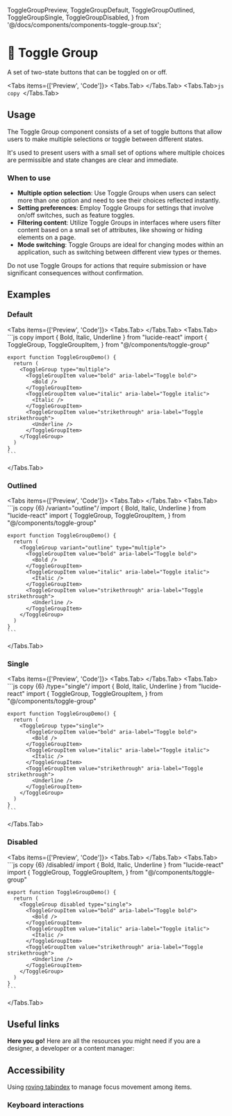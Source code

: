   ToggleGroupPreview,
  ToggleGroupDefault,
  ToggleGroupOutlined,
  ToggleGroupSingle,
  ToggleGroupDisabled,
} from '@/docs/components/components-toggle-group.tsx';

# 💠 Toggle Group

A set of two-state buttons that can be toggled on or off.

<Tabs items={['Preview', 'Code']}>
  <Tabs.Tab>
    <ToggleGroupPreview />
  </Tabs.Tab>
  <Tabs.Tab>```js copy ```</Tabs.Tab>
</Tabs>

## Usage

The Toggle Group component consists of a set of toggle buttons that allow users to make multiple selections or toggle between different states.

It's used to present users with a small set of options where multiple choices are permissible and state changes are clear and immediate.

### When to use

- **Multiple option selection**: Use Toggle Groups when users can select more than one option and need to see their choices reflected instantly.
- **Setting preferences**: Employ Toggle Groups for settings that involve on/off switches, such as feature toggles.
- **Filtering content**: Utilize Toggle Groups in interfaces where users filter content based on a small set of attributes, like showing or hiding elements on a page.
- **Mode switching**: Toggle Groups are ideal for changing modes within an application, such as switching between different view types or themes.

Do not use Toggle Groups for actions that require submission or have significant consequences without confirmation.

## Examples

### Default

<Tabs items={['Preview', 'Code']}>
  <Tabs.Tab>
    <ToggleGroupDefault />
  </Tabs.Tab>
  <Tabs.Tab>
    ```js copy 
    import { Bold, Italic, Underline } from "lucide-react"
    import { ToggleGroup, ToggleGroupItem, } from "@/components/toggle-group"
 
    export function ToggleGroupDemo() {
      return (
        <ToggleGroup type="multiple">
          <ToggleGroupItem value="bold" aria-label="Toggle bold">
            <Bold />
          </ToggleGroupItem>
          <ToggleGroupItem value="italic" aria-label="Toggle italic">
            <Italic />
          </ToggleGroupItem>
          <ToggleGroupItem value="strikethrough" aria-label="Toggle strikethrough">
            <Underline />
          </ToggleGroupItem>
        </ToggleGroup>
      )
    } 
    ```
  </Tabs.Tab>
</Tabs>

### Outlined

<Tabs items={['Preview', 'Code']}>
  <Tabs.Tab>
    <ToggleGroupOutlined />
  </Tabs.Tab>
  <Tabs.Tab>
    ```js copy {6} /variant="outline"/
    import { Bold, Italic, Underline } from "lucide-react"
    import { ToggleGroup, ToggleGroupItem, } from "@/components/toggle-group"
 
    export function ToggleGroupDemo() {
      return (
        <ToggleGroup variant="outline" type="multiple">
          <ToggleGroupItem value="bold" aria-label="Toggle bold">
            <Bold />
          </ToggleGroupItem>
          <ToggleGroupItem value="italic" aria-label="Toggle italic">
            <Italic />
          </ToggleGroupItem>
          <ToggleGroupItem value="strikethrough" aria-label="Toggle strikethrough">
            <Underline />
          </ToggleGroupItem>
        </ToggleGroup>
      )
    } 
    ```
  </Tabs.Tab>
</Tabs>

### Single

<Tabs items={['Preview', 'Code']}>
  <Tabs.Tab>
    <ToggleGroupSingle />
  </Tabs.Tab>
  <Tabs.Tab>
    ```js copy {6} /type="single"/
    import { Bold, Italic, Underline } from "lucide-react"
    import { ToggleGroup, ToggleGroupItem, } from "@/components/toggle-group"
 
    export function ToggleGroupDemo() {
      return (
        <ToggleGroup type="single">
          <ToggleGroupItem value="bold" aria-label="Toggle bold">
            <Bold />
          </ToggleGroupItem>
          <ToggleGroupItem value="italic" aria-label="Toggle italic">
            <Italic />
          </ToggleGroupItem>
          <ToggleGroupItem value="strikethrough" aria-label="Toggle strikethrough">
            <Underline />
          </ToggleGroupItem>
        </ToggleGroup>
      )
    } 
    ```
  </Tabs.Tab>
</Tabs>

### Disabled

<Tabs items={['Preview', 'Code']}>
  <Tabs.Tab>
    <ToggleGroupDisabled />
  </Tabs.Tab>
  <Tabs.Tab>
    ```js copy {6} /disabled/
    import { Bold, Italic, Underline } from "lucide-react"
    import { ToggleGroup, ToggleGroupItem, } from "@/components/toggle-group"
 
    export function ToggleGroupDemo() {
      return (
        <ToggleGroup disabled type="single">
          <ToggleGroupItem value="bold" aria-label="Toggle bold">
            <Bold />
          </ToggleGroupItem>
          <ToggleGroupItem value="italic" aria-label="Toggle italic">
            <Italic />
          </ToggleGroupItem>
          <ToggleGroupItem value="strikethrough" aria-label="Toggle strikethrough">
            <Underline />
          </ToggleGroupItem>
        </ToggleGroup>
      )
    } 
    ```
  </Tabs.Tab>
</Tabs>

## Useful links

**Here you go!** Here are all the resources you might need if you are a designer, a developer or a content manager:

<Cards className="mt-8">
  <Card
    title="🤖 Storybook"
    href="https://main--653e613f4feb85c1b6467ba7.chromatic.com/?path=/docs/components-toggle-group--documentation"
  />
  <Card
    title="🪄 Figma"
    href="https://www.figma.com/file/acdO58jx9zgGfkKu6htrx2/%F0%9F%8D%9D-Fusillo-Design-System?type=design&node-id=1063%3A304&mode=design&t=Aq9znIDZ1U4lgvQV-1"
  />
</Cards>

## Accessibility

Using [roving tabindex](https://www.w3.org/WAI/ARIA/apg/patterns/radio/examples/radio/) to manage focus movement among items.

### Keyboard interactions

<AccessibilityTable rows={toggleGroupAccessibilityData} />
